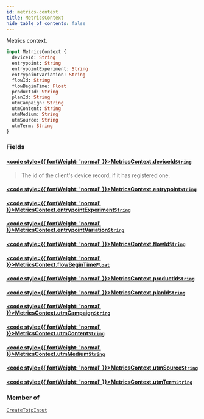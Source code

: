 ```yaml
---
id: metrics-context
title: MetricsContext
hide_table_of_contents: false
---
```








Metrics context.

```graphql
input MetricsContext {
  deviceId: String
  entrypoint: String
  entrypointExperiment: String
  entrypointVariation: String
  flowId: String
  flowBeginTime: Float
  productId: String
  planId: String
  utmCampaign: String
  utmContent: String
  utmMedium: String
  utmSource: String
  utmTerm: String
}
```


### Fields

#### [<code style={{ fontWeight: 'normal' }}>MetricsContext.<b>deviceId</b></code>](#)<Bullet />[`String`](/gql-api/scalars/string) <Badge class="secondary" text="scalar"/>
> The id of the client's device record, if it has registered one.
> 

#### [<code style={{ fontWeight: 'normal' }}>MetricsContext.<b>entrypoint</b></code>](#)<Bullet />[`String`](/gql-api/scalars/string) <Badge class="secondary" text="scalar"/>
> 
> 

#### [<code style={{ fontWeight: 'normal' }}>MetricsContext.<b>entrypointExperiment</b></code>](#)<Bullet />[`String`](/gql-api/scalars/string) <Badge class="secondary" text="scalar"/>
> 
> 

#### [<code style={{ fontWeight: 'normal' }}>MetricsContext.<b>entrypointVariation</b></code>](#)<Bullet />[`String`](/gql-api/scalars/string) <Badge class="secondary" text="scalar"/>
> 
> 

#### [<code style={{ fontWeight: 'normal' }}>MetricsContext.<b>flowId</b></code>](#)<Bullet />[`String`](/gql-api/scalars/string) <Badge class="secondary" text="scalar"/>
> 
> 

#### [<code style={{ fontWeight: 'normal' }}>MetricsContext.<b>flowBeginTime</b></code>](#)<Bullet />[`Float`](/gql-api/scalars/float) <Badge class="secondary" text="scalar"/>
> 
> 

#### [<code style={{ fontWeight: 'normal' }}>MetricsContext.<b>productId</b></code>](#)<Bullet />[`String`](/gql-api/scalars/string) <Badge class="secondary" text="scalar"/>
> 
> 

#### [<code style={{ fontWeight: 'normal' }}>MetricsContext.<b>planId</b></code>](#)<Bullet />[`String`](/gql-api/scalars/string) <Badge class="secondary" text="scalar"/>
> 
> 

#### [<code style={{ fontWeight: 'normal' }}>MetricsContext.<b>utmCampaign</b></code>](#)<Bullet />[`String`](/gql-api/scalars/string) <Badge class="secondary" text="scalar"/>
> 
> 

#### [<code style={{ fontWeight: 'normal' }}>MetricsContext.<b>utmContent</b></code>](#)<Bullet />[`String`](/gql-api/scalars/string) <Badge class="secondary" text="scalar"/>
> 
> 

#### [<code style={{ fontWeight: 'normal' }}>MetricsContext.<b>utmMedium</b></code>](#)<Bullet />[`String`](/gql-api/scalars/string) <Badge class="secondary" text="scalar"/>
> 
> 

#### [<code style={{ fontWeight: 'normal' }}>MetricsContext.<b>utmSource</b></code>](#)<Bullet />[`String`](/gql-api/scalars/string) <Badge class="secondary" text="scalar"/>
> 
> 

#### [<code style={{ fontWeight: 'normal' }}>MetricsContext.<b>utmTerm</b></code>](#)<Bullet />[`String`](/gql-api/scalars/string) <Badge class="secondary" text="scalar"/>
> 
> 



### Member of

[`CreateTotpInput`](/gql-api/inputs/create-totp-input)  <Badge class="secondary" text="input"/>



